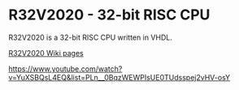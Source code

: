 = R32V2020 - 32-bit RISC CPU =

R32V2020 is a 32-bit RISC CPU written in VHDL.

[https://github.com/douggilliland/R32V2020/wiki R32V2020 Wiki pages]

https://www.youtube.com/watch?v=YuXSBQsL4EQ&list=PLn__0BqzWEWPIsUE0TUdsspej2vHV-osY
